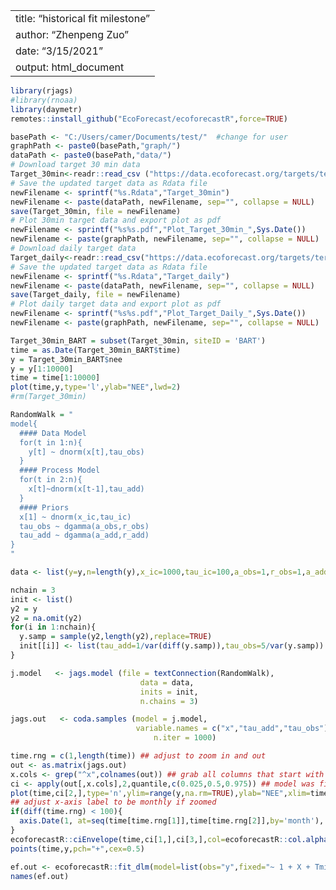 
---
title: "historical fit milestone"
author: "Zhenpeng Zuo"
date: "3/15/2021"
output: html_document
---
```{r}
library(rjags)
#library(rnoaa)
library(daymetr)
remotes::install_github("EcoForecast/ecoforecastR",force=TRUE)
```

```{r}
basePath <- "C:/Users/camer/Documents/test/"  #change for user
graphPath <- paste0(basePath,"graph/")
dataPath <- paste0(basePath,"data/")
# Download target 30 min data
Target_30min<-readr::read_csv ("https://data.ecoforecast.org/targets/terrestrial/terrestrial_30min-targets.csv.gz")
# Save the updated target data as Rdata file
newFilename <- sprintf("%s.Rdata","Target_30min")
newFilename <- paste(dataPath, newFilename, sep="", collapse = NULL)
save(Target_30min, file = newFilename)
# Plot 30min target data and export plot as pdf
newFilename <- sprintf("%s%s.pdf","Plot_Target_30min_",Sys.Date())
newFilename <- paste(graphPath, newFilename, sep="", collapse = NULL)
# Download daily target data
Target_daily<-readr::read_csv("https://data.ecoforecast.org/targets/terrestrial/terrestrial_daily-targets.csv.gz")
# Save the updated target data as Rdata file
newFilename <- sprintf("%s.Rdata","Target_daily")
newFilename <- paste(dataPath, newFilename, sep="", collapse = NULL)
save(Target_daily, file = newFilename)
# Plot daily target data and export plot as pdf
newFilename <- sprintf("%s%s.pdf","Plot_Target_Daily_",Sys.Date())
newFilename <- paste(graphPath, newFilename, sep="", collapse = NULL)
```

```{r}
Target_30min_BART = subset(Target_30min, siteID = 'BART')
time = as.Date(Target_30min_BART$time)
y = Target_30min_BART$nee
y = y[1:10000]
time = time[1:10000]
plot(time,y,type='l',ylab="NEE",lwd=2)
#rm(Target_30min)
```

```{r}
RandomWalk = "
model{
  #### Data Model
  for(t in 1:n){
    y[t] ~ dnorm(x[t],tau_obs)
  }
  #### Process Model
  for(t in 2:n){
    x[t]~dnorm(x[t-1],tau_add)
  }
  #### Priors
  x[1] ~ dnorm(x_ic,tau_ic)
  tau_obs ~ dgamma(a_obs,r_obs)
  tau_add ~ dgamma(a_add,r_add)
}
"
```

```{r}
data <- list(y=y,n=length(y),x_ic=1000,tau_ic=100,a_obs=1,r_obs=1,a_add=1,r_add=1)
```

```{r}
nchain = 3
init <- list()
y2 = y 
y2 = na.omit(y2)
for(i in 1:nchain){
  y.samp = sample(y2,length(y2),replace=TRUE)
  init[[i]] <- list(tau_add=1/var(diff(y.samp)),tau_obs=5/var(y.samp))
}
```

```{r}
j.model   <- jags.model (file = textConnection(RandomWalk),
                             data = data,
                             inits = init,
                             n.chains = 3)
```

```{r}
jags.out   <- coda.samples (model = j.model,
                            variable.names = c("x","tau_add","tau_obs"),
                                n.iter = 1000)
```

```{r}
time.rng = c(1,length(time)) ## adjust to zoom in and out
out <- as.matrix(jags.out)
x.cols <- grep("^x",colnames(out)) ## grab all columns that start with the letter x
ci <- apply(out[,x.cols],2,quantile,c(0.025,0.5,0.975)) ## model was fit on log scale
plot(time,ci[2,],type='n',ylim=range(y,na.rm=TRUE),ylab="NEE",xlim=time[time.rng])
## adjust x-axis label to be monthly if zoomed
if(diff(time.rng) < 100){
  axis.Date(1, at=seq(time[time.rng[1]],time[time.rng[2]],by='month'), format = "%Y-%m")
}
ecoforecastR::ciEnvelope(time,ci[1,],ci[3,],col=ecoforecastR::col.alpha("lightBlue",0.75))
points(time,y,pch="+",cex=0.5)
```
```{r}
ef.out <- ecoforecastR::fit_dlm(model=list(obs="y",fixed="~ 1 + X + Tmin"),data)
names(ef.out)







```








